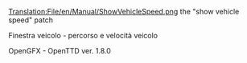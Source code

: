 [[Translation:File/en/Manual/ShowVehicleSpeed.png]]
the "show vehicle speed" patch


Finestra veicolo - percorso e velocità veicolo

OpenGFX - OpenTTD ver. 1.8.0
